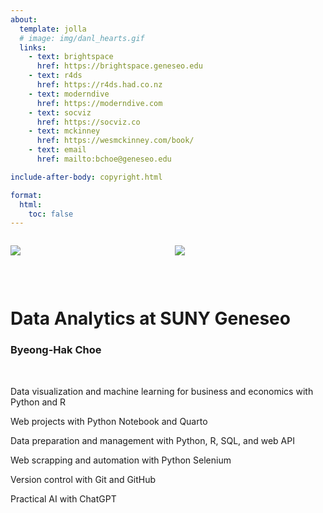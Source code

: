 ```yaml
---
about:
  template: jolla
  # image: img/danl_hearts.gif
  links:
    - text: brightspace
      href: https://brightspace.geneseo.edu
    - text: r4ds
      href: https://r4ds.had.co.nz
    - text: moderndive
      href: https://moderndive.com
    - text: socviz
      href: https://socviz.co
    - text: mckinney
      href: https://wesmckinney.com/book/
    - text: email
      href: mailto:bchoe@geneseo.edu

include-after-body: copyright.html

format: 
  html:
    toc: false
---
```



::: columns

::: column
![](img/danl-tiger.gif)
:::

::: column
![](img/econ-tiger.gif)

:::

:::

<br>

<!-- ````{=html} -->
<!-- <style>iframe{height: 800px; width: 800px}</style> -->
<!-- <iframe height="100%" width="100%" frameborder="no" -->
<!-- src="best-fitting.html"> -->
<!-- </iframe> -->
<!-- ```` -->

# Data Analytics at SUNY Geneseo
### Byeong-Hak Choe

<br>

Data visualization and machine learning for business and economics with Python and R 
<br>

Web projects with Python Notebook and Quarto
<br>

Data preparation and management with Python, R, SQL, and web API 
<br>

Web scrapping and automation with Python Selenium
<br>

Version control with Git and GitHub 
<br>

Practical AI with ChatGPT 

<!-- <div class="quarto-about-jolla"> -->
<!--   <!-- <img src="img/coding-tiger-1.png" class="about-image --> 
<!--   <!-- round " style="height: 10em; width: 10em;"> --> 
<!--  <main class="content" id="quarto-document-content"> -->


<!-- </main> -->
<!--   <hr class="about-sep"> -->
<!--    <div class="about-links"> -->
<!--   <a href="https://brightspace.geneseo.edu" class="about-link" rel="" target=""> -->
<!--      <span class="about-link-text">brightspace</span> -->
<!--   </a> -->
<!--   <a href="https://r4ds.had.co.nz" class="about-link" rel="" target=""> -->
<!--      <span class="about-link-text">r4ds</span> -->
<!--   </a> -->
<!--   <a href="https://moderndive.com" class="about-link" rel="" target=""> -->
<!--      <span class="about-link-text">moderndive</span> -->
<!--   </a> -->
<!--   <a href="https://socviz.co" class="about-link" rel="" target=""> -->
<!--      <span class="about-link-text">socviz</span> -->
<!--   </a> -->
<!--   <a href="https://wesmckinney.com/book/" class="about-link" rel="" target=""> -->
<!--      <span class="about-link-text">mckinney</span> -->
<!--   </a> -->
<!--   <a href="mailto:bchoe@geneseo.edu" class="about-link" rel="" target=""> -->
<!--      <span class="about-link-text">email</span> -->
<!--   </a> -->
<!-- </div> -->
<!-- </div> -->

